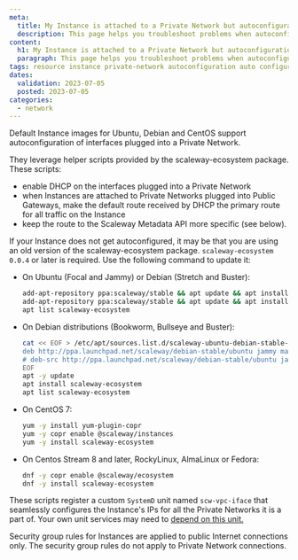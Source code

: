 ```yaml
---
meta:
  title: My Instance is attached to a Private Network but autoconfiguration is not working
  description: This page helps you troubleshoot problems when autoconfiguration of your Instance on a Private Network is not working
content:
  h1: My Instance is attached to a Private Network but autoconfiguration is not working
  paragraph: This page helps you troubleshoot problems when autoconfiguration of your Instance on a Private Network is not working
tags: resource instance private-network autoconfiguration auto configuration dhcp default-route
dates:
  validation: 2023-07-05
  posted: 2023-07-05
categories:
  - network
---
```


Default Instance images for Ubuntu, Debian and CentOS support autoconfiguration of interfaces plugged into a Private Network.

They leverage helper scripts provided by the scaleway-ecosystem package. These scripts:

- enable DHCP on the interfaces plugged into a Private Network
- when Instances are attached to Private Networks plugged into Public Gateways, make the default route received by DHCP the primary route for all traffic on the Instance
- keep the route to the Scaleway Metadata API more specific (see below).

If your Instance does not get autoconfigured, it may be that you are using an old version of the scaleway-ecosystem package. `scaleway-ecosystem 0.0.4` or later is required. Use the following command to update it:

- On Ubuntu (Focal and Jammy) or Debian (Stretch and Buster):

    ```bash
    add-apt-repository ppa:scaleway/stable && apt update && apt install scaleway-ecosystem
    add-apt-repository ppa:scaleway/stable && apt update && apt install scaleway-ecosystem
    apt list scaleway-ecosystem
    ```

- On Debian distributions (Bookworm, Bullseye and Buster):

    ```bash
    cat << EOF > /etc/apt/sources.list.d/scaleway-ubuntu-debian-stable-jammy.list
    deb http://ppa.launchpad.net/scaleway/debian-stable/ubuntu jammy main
    # deb-src http://ppa.launchpad.net/scaleway/debian-stable/ubuntu jammy main
    EOF
    apt -y update
    apt install scaleway-ecosystem
    apt list scaleway-ecosystem
    ```

- On CentOS 7:

    ```bash
    yum -y install yum-plugin-copr
    yum -y copr enable @scaleway/instances
    yum -y install scaleway-ecosystem
    ```

- On Centos Stream 8 and later, RockyLinux, AlmaLinux or Fedora:

    ```bash
    dnf -y copr enable @scaleway/ecosystem
    dnf -y install scaleway-ecosystem
    ```

These scripts register a custom `SystemD` unit named `scw-vpc-iface` that seamlessly configures the Instance's IPs for all the Private Networks it is a part of. Your own unit services may need to [depend on this unit.](https://www.freedesktop.org/software/systemd/man/systemd.unit.html#Wants=)

<Message type="tip">
  Security group rules for Instances are applied to public Internet connections only. The security group rules do not apply to Private Network connections.
</Message>
